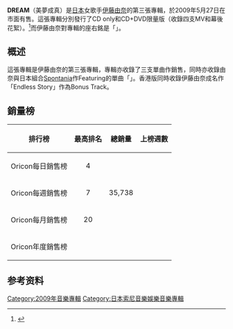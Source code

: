 {{Infobox Album | <!-- See Wikipedia:WikiProject_Albums -->
| Name        = Dream
| Type        = [[錄音室專輯|錄音室專輯]]
| Artist      = [[伊藤由奈|伊藤由奈]]
| Cover       = YunaitoDreamcovercd.jpg
| Released    = 2009年5月27日
| Recorded    = 2008-2009
| Genre       = [[流行曲|流行曲]]
| Length      = 52:21
| Label       = Studioseven Recordings
| Producer    = 
| Reviews     = 
| Last album  = ''[[Wish_(伊藤由奈專輯)|Wish]]''<br />(2008)
| This album  = '''''Dream'''''<br />(2009)
| Next album  = 
| Misc = {{Extra album cover 2
  | Upper caption = CD+DVD
  | Type=studio 
  | Cover = 
  | Lower caption  = CD+DVD 限量版封面
}}
  }}
'''DREAM'''（美夢成真）是[[日本|日本]]女歌手[[伊藤由奈|伊藤由奈]]的第三張專輯，於2009年5月27日在市面有售。這張專輯分別發行了CD only和CD+DVD限量版（收錄四支MV和幕後花絮）。<ref>{{Cite web |url=http://www.amazon.co.jp/DREAM-%E5%88%9D%E5%9B%9E%E7%94%9F%E7%94%A3%E9%99%90%E5%AE%9A%E7%9B%A4-DVD%E4%BB%98-%E4%BC%8A%E8%97%A4%E7%94%B1%E5%A5%88/dp/B0021MFCEE |title=DREAM(初回生産限定盤) |accessdate=2010-10-30 |archive-date=2010-09-29 |archive-url=https://web.archive.org/web/20100929120145/http://www.amazon.co.jp/DREAM-%E5%88%9D%E5%9B%9E%E7%94%9F%E7%94%A3%E9%99%90%E5%AE%9A%E7%9B%A4-DVD%E4%BB%98-%E4%BC%8A%E8%97%A4%E7%94%B1%E5%A5%88/dp/B0021MFCEE |dead-url=no }}</ref>而伊藤由奈對專輯的座右銘是「{{lang|en|If you can dream it, you can do it.|}}」。

==概述==
這張專輯是伊藤由奈的第三張專輯，專輯亦收錄了三支單曲作銷售，同時亦收錄由奈與日本組合[[Spontania|Spontania]]作Featuring的單曲「{{lang|ja|今でも会いたいよ|}}」。香港版同時收錄伊藤由奈成名作「Endless Story」作為Bonus Track。

{{tracklist
| collapsed       = 
| headline        = 标准列表 
| title1          = Love you
| length1         = 4:01

| title2          = {{lang|ja|今でも会いたいよ…|}}（現在也想見你…）
| length2         = 3:46

| title3          = Brand New World
| length3         = 4:28

| title4          = {{lang|ja|恋はgroovy x2|}}（戀愛groovy x2）
| length4         = 3:34

| title5          = trust you
| length5         = 5:18

| title6          = Baila Baila
| length6         = 3:25

| title7          = BREEEEEZIN!!!!
| length7         = 3:50

| title8          = Miss you
| length8         = 5:03

| title9          = Love Machine Gun
| length9         = 4:45

| title10         = No One Else
| length10        = 3:59

| title11         = Body<br>groovy x2
| length11        = 10:05
}}
==銷量榜==
{| class="wikitable" width="530px"
!排行榜
!最高排名
!總銷量
!上榜週數
|-
|Oricon每日銷售榜
|align="center"|4
|align="center"|
|rowspan="4" align="center"|
|-
|Oricon每週銷售榜
|align="center"|7
|align="center"|35,738
|-
|Oricon每月銷售榜
|align="center"|20
|align="center"|
|-
|Oricon年度銷售榜
|align="center"|
|align="center"|
|}

==参考资料==
{{reflist}}

[[Category:2009年音樂專輯|Category:2009年音樂專輯]]
[[Category:日本索尼音樂娛樂音樂專輯|Category:日本索尼音樂娛樂音樂專輯]]